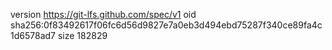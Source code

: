 version https://git-lfs.github.com/spec/v1
oid sha256:0f83492617f06fc6d56d9827e7a0eb3d494ebd75287f340ce89fa4c1d6578ad7
size 182829
